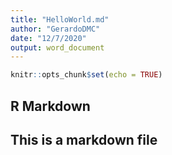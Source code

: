 ---
title: "HelloWorld.md"
author: "GerardoDMC"
date: "12/7/2020"
output: word_document
---

```{r setup, include=FALSE}
knitr::opts_chunk$set(echo = TRUE)
```

## R Markdown
## This is a markdown file


